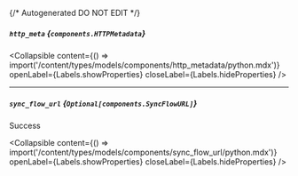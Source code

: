 {/* Autogenerated DO NOT EDIT  */}

##### `http_meta` *{`components.HTTPMetadata`}*

<Collapsible content={() => import('/content/types/models/components/http_metadata/python.mdx')} openLabel={Labels.showProperties} closeLabel={Labels.hideProperties} />


---
##### `sync_flow_url` *{`Optional[components.SyncFlowURL]`}*
Success

<Collapsible content={() => import('/content/types/models/components/sync_flow_url/python.mdx')} openLabel={Labels.showProperties} closeLabel={Labels.hideProperties} />



